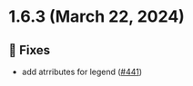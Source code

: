 
<Meta title="Releases/v1.6.x/v1.6.3/Changelog"/>

# 1.6.3 (March 22, 2024)

## 🐛 Fixes
* add atrributes for legend  ([#441](https://github.com/infermedica/component-library/pull/440))

